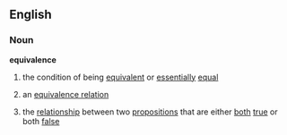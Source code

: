 ==English==
===Noun===
'''equivalence'''
# the condition of being [[equivalent]] or [[essentially]] [[equal]]
#{{mathematics}} an [[equivalence relation]]
#{{logic}} the [[relationship]] between two [[proposition]]s that are either [[both]] [[true]] or both [[false]]